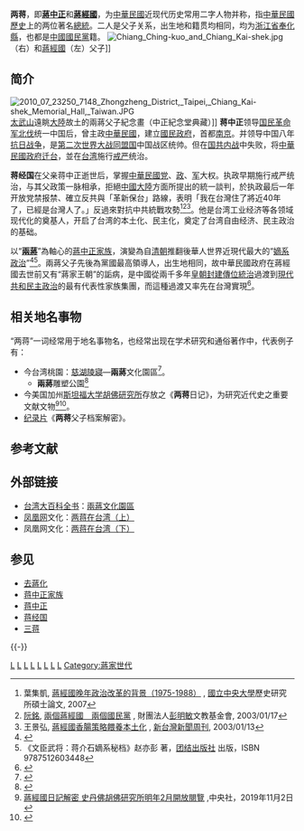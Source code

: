 '''两蒋'''，即'''[[蔣中正|蔣中正]]'''和'''[[蔣經國|蔣經國]]'''，为[[中華民國|中華民國]]近现代历史常用二字人物并称，指[[中華民國歷史|中華民國歷史]]上的两位著名[[中華民國總統|總統]]。二人是父子关系，出生地和籍贯均相同，均为[[浙江省|浙江省]][[奉化区|奉化縣]]，也都是[[中國國民黨|中國國民黨]]籍。
[[File:Chiang_Ching-kuo_and_Chiang_Kai-shek.jpg|thumb]]（右）和[[蔣經國|蔣經國]]（左）父子]]

== 简介 ==
[[File:2010_07_23250_7148_Zhongzheng_District,_Taipei,_Chiang_Kai-shek_Memorial_Hall,_Taiwan.JPG|thumb]][[太武山|太武山]]遠眺[[中國大陸|大陸]]故土的兩蔣父子紀念畫（中正紀念堂典藏）]]
'''蒋中正'''领导[[国民革命军北伐|国民革命军北伐]]统一中国后，曾主政[[中華民國大陸時期|中華民國]]，建立[[國民政府|國民政府]]，首都[[中華民國南京市|南京]]。并领导中国八年[[抗日战争|抗日战争]]，是[[第二次世界大战|第二次世界大战]][[同盟国|同盟国]]中国战区统帅。但在[[戡亂戰爭|国共内战]]中失败，将[[中華民國政府迁台|中華民國政府迁台]]，並在[[台湾|台湾]]施行[[戒严|戒严]]统治。

'''蒋经国'''在父亲蒋中正逝世后，掌握[[中華民國|中華民國]][[中國國民黨|党]]、[[中華民國政府|政]]、[[中華民國國軍|军]]大权。执政早期施行戒严统治，与其父政策一脉相承，拒絕[[中國大陸|中國大陸]]方面所提出的統一談判，於执政最后一年开放党禁报禁、確立反共與「革新保台」路線，表明「我在台灣住了將近40年了，已經是台灣人了。」反過來對抗中共統戰攻勢<ref>葉集凱, [http://ndltd.ncl.edu.tw/cgi-bin/gs32/gsweb.cgi?o=dnclcdr&s=id=%22095NCU05493023%22.&searchmode=basic 蔣經國晚年政治改革的背景（1975-1988）] {{Wayback|url=http://ndltd.ncl.edu.tw/cgi-bin/gs32/gsweb.cgi?o=dnclcdr&s=id=%22095NCU05493023%22.&searchmode=basic |date=20201108030609 }}, [[國立中央大學|國立中央大學]]歷史研究所碩士論文, 2007</ref><ref>[[阮銘|阮銘]], [http://www.hi-on.org.tw/bulletins.jsp?b_ID=49577 兩個蔣經國　兩個國民黨] {{Wayback|url=http://www.hi-on.org.tw/bulletins.jsp?b_ID=49577 |date=20130922024830 }}, 財團法人[[彭明敏|彭明敏]]文教基金會, 2003/01/17</ref><ref>王景弘, [http://www.newtaiwan.com.tw/bulletinview.jsp?bulletinid=50110 蔣經國香腸策略餵養本土化] {{Wayback|url=http://www.newtaiwan.com.tw/bulletinview.jsp?bulletinid=50110 |date=20130922065608 }}, [[新台灣新聞周刊|新台灣新聞周刊]], 2003/01/13</ref>。他是台湾工业经济等各领域现代化的奠基人，开启了台湾的本土化、民主化，奠定了台湾自由经济、民主政治的基础。

以“'''[[兩蔣|兩蔣]]'''”為軸心的[[蔣中正家族|蔣中正家族]]，演變為自[[清朝|清朝]]推翻後華人世界近現代最大的“[[家族独裁|嫡系政治]]”<ref name="蔣中正嫡系部隊">{{cite web|url=http://www.hoplite.cn/templates/lsjgxlt0002.html|title=蒋介石嫡系部队的建立由来|publisher=中国[[黄埔军校|黄埔军校]]网|author=陈荣华 何友良 撰稿|accessdate=2013年1月1日|language=zh-hans|deadurl=yes|archiveurl=https://web.archive.org/web/20130916135019/http://hoplite.cn/Templates/lsjgxlt0002.html|archivedate=2013年9月16日}}</ref><ref>《文臣武将：蒋介石嫡系秘档》赵亦彭 著，[[团结出版社|团结出版社]] 出版，ISBN 9787512603448</ref>。兩蔣父子先後為黨國最高領導人，出生地相同，故中華民國政府在蔣經國去世前又有“蔣家王朝”的詬病，是中國從兩千多年[[封建制度_(中國)|皇朝封建傳位統治]]過渡到[[現代|現代]][[共和制|共和]][[民主政治|民主政治]]的最有代表性家族集團，而這種過渡又率先在台灣實現<ref name="蔣家王朝">{{cite web|url=http://taiwan.huanqiu.com/history/2011-12/2264596.html|title=蒋经国一句话终止了“蒋家王朝”的命脉|publisher=[[环球网|环球网]]历史|date=2011-12-14|accessdate=2013年1月1日|language=zh-hans|deadurl=yes|archiveurl=https://web.archive.org/web/20120310120600/http://taiwan.huanqiu.com/history/2011-12/2264596.html|archivedate=2012年3月10日}}</ref>。

==相关地名事物==
“两蒋”一词经常用于地名事物名，也经常出现在学术研究和通俗著作中，代表例子有：
* 今台湾桃園：[[慈湖陵寢|慈湖陵寢]]—'''兩蔣'''文化園區<ref name="兩蔣文化園區">{{cite web|url=http://travel-taoyuan.tycg.gov.tw/content/jiang/jiang01.aspx|title=兩蔣文化園區|publisher=桃園縣觀光導覽網|author=桃園縣觀光行銷局|date=|accessdate=2013年4月12日|language=zh-hant|deadurl=yes|archiveurl=https://archive.is/20130418224156/http://travel-taoyuan.tycg.gov.tw/content/jiang/jiang01.aspx|archivedate=2013年4月18日}}</ref>。
** '''兩蔣'''雕塑公園<ref name="兩蔣雕塑公園">{{cite web |url=http://okgo.tw/buty/02736.html |title=兩蔣雕塑公園 |publisher=文章來源：玩全台灣旅遊網 |author= |date= |accessdate=2013年4月12日 |language=zh-hant |archive-url=https://web.archive.org/web/20130413224608/http://okgo.tw/buty/02736.html |archive-date=2013年4月13日 |dead-url=yes }}</ref>
* 今美国加州[[斯坦福大学|斯坦福大学]][[胡佛研究所|胡佛研究所]]存放之《'''两蒋'''日记》，为研究近代史之重要文献文物<ref>[https://www.cna.com.tw/news/firstnews/201911025004.aspx 蔣經國日記解密 史丹佛胡佛研究所明年2月開放閱覽] {{Wayback|url=https://www.cna.com.tw/news/firstnews/201911025004.aspx |date=20191105074829 }},中央社，2019年11月2日</ref><ref name="兩蔣日记">{{cite web |url=http://news.ifeng.com/taiwan/1/detail_2013_01/04/20771451_0.shtml |title=两蒋日记公开还乔不定 邵铭煌：体谅蒋友梅 |publisher=[[凤凰网|凤凰网]] 台湾频道 |author=来源：[[东南网|东南网]] |date=2013年1月4日 |accessdate=2013年4月12日 |language=zh-hans |archive-date=2013年12月3日 |archive-url=https://web.archive.org/web/20131203014127/http://news.ifeng.com/taiwan/1/detail_2013_01/04/20771451_0.shtml |dead-url=no }}</ref>。
* [[纪录片|纪录片]]《'''两蒋'''父子档案解密》。

== 参考文献 ==
{{Reflist|2}}

== 外部链接 ==
* [[台湾大百科全书|台湾大百科全书]]：[http://nrch.culture.tw/twpedia.aspx?id=22218 兩蔣文化園區]{{Wayback|url=http://nrch.culture.tw/twpedia.aspx?id=22218 |date=20201104074609 }}{{zh-hant}}
* [[凤凰网|凤凰网]]文化：[http://culture.ifeng.com/wenhuadaguanyuan/detail_2012_04/12/13835636_0.shtml?_from_ralated 两蒋在台湾（上）]{{Wayback|url=http://culture.ifeng.com/wenhuadaguanyuan/detail_2012_04/12/13835636_0.shtml?_from_ralated |date=20201104063617 }}
* 凤凰网文化：[http://culture.ifeng.com/wenhuadaguanyuan/detail_2012_04/13/13869005_0.shtml 两蒋在台湾（下）]{{Wayback|url=http://culture.ifeng.com/wenhuadaguanyuan/detail_2012_04/13/13869005_0.shtml |date=20201104042905 }}

== 参见 ==
* [[去蔣化|去蔣化]]
* [[蒋中正家族|蒋中正家族]]
* [[蒋中正|蒋中正]]
* [[蒋经国|蒋经国]]
* [[三蒋|三蒋]]

{{-}}
{{蒋中正}}
{{蒋经国}}

[[Category:中華民國政治人物並稱|L]]
[[Category:奉化人|L]]
[[Category:蒋氏家族|L]]
[[Category:蒋中正|L]]
[[Category:蒋经国|L]]
[[Category:台湾战后宁波移民|L]]
[[Category:宁波裔台湾人|L]]
[[Category:中華民國國家元首|L]]
[[Category:蔣家世代|Category:蔣家世代]]